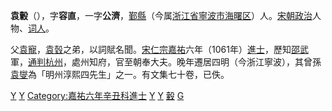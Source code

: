 '''袁轂'''（{{bd|？||？||}}），字'''容直'''，一字'''公濟'''，[[鄞縣|鄞縣]]（今属[[浙江省|浙江省]][[寧波市|寧波市]][[海曙区|海曙区]]）人。[[宋朝|宋朝]][[政治|政治]]人物、[[词人|词人]]。

父[[袁寵|袁寵]]，[[袁瑴|袁瑴]]之弟，以詞賦名聞。[[宋仁宗|宋仁宗]][[嘉祐|嘉祐]]六年（1061年）[[進士|進士]]，歷知[[邵武|邵武]]軍，[[通判|通判]][[杭州|杭州]]，處州知府，官至朝奉大夫。晚年遷居四明（今浙江寧波），其曾孫[[袁燮|袁燮]]為「明州淳熙四先生」之一。有文集七十卷，已佚。

[[Category:宋朝政治人物|Y]]
[[Category:宋朝词人|Y]]
[[Category:嘉祐六年辛丑科進士|Category:嘉祐六年辛丑科進士]]
[[Category:宁波人|Y]]
[[Category:鄞县人|Y]]
[[Category:城南袁氏|轂]]
[[Category:袁姓|G]]